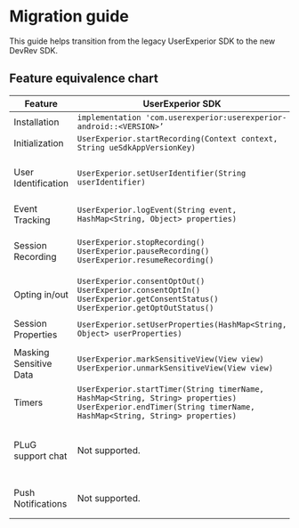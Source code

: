 # Migration guide

This guide helps transition from the legacy UserExperior SDK to the new DevRev SDK.

## Feature equivalence chart

| Feature | UserExperior SDK | DevRev SDK (Kotlin) | DevRev SDK (Java) |
|-|-|-|-|
| Installation | `implementation 'com.userexperior:userexperior-android::<VERSION>’` | `implementation("ai.devrev.sdk:devrev-sdk:<VERSION>") ` | `implementation("ai.devrev.sdk:devrev-sdk:<VERSION>") ` |
| Initialization | `UserExperior.startRecording(Context context, String ueSdkAppVersionKey)` | `DevRev.configure(context: Context, appId: String, prefersDialogMode: Boolean)` | `DevRev.INSTANCE.configure(Context context, String appId, Boolean prefersDialogMode)` |
| User Identification | `UserExperior.setUserIdentifier(String userIdentifier)` | `DevRev.identifyAnonymousUser(userId: String)`<br/>`DevRev.identifyUnverifiedUser(identity: Identity)`<br />`DevRev.updateUser(identity: Identity)`<br /> `DevRev.logout(deviceID: String)` | `DevRev.INSTANCE.identifyAnonymousUser(String userId)`<br/>`DevRev.INSTANCE.identifyUnverifiedUser(Identity identity)`<br />`DevRev.INSTANCE.updateUser(Identity identity)`<br /> `DevRev.INSTANCE.logout(String deviceID)` |
| Event Tracking | `UserExperior.logEvent(String event, HashMap<String, Object> properties)` | `DevRev.trackEvent(name: String, properties: HashMap<String, String>)` | `DevRevAnalyticsExtKt.trackEvent(DevRev.INSTANCE, String name, HashMap<String, String> properties)` |
| Session Recording | `UserExperior.stopRecording()`<br />`UserExperior.pauseRecording()`<br />`UserExperior.resumeRecording()` | `DevRev.startRecording()`<br />`DevRev.stopRecording()`<br />`DevRev.pauseRecording()`<br />`DevRev.resumeRecording()`<br />`DevRev.processAllOnDemandSessions()`                                         | `DevRevObservabilityExtKt.startRecording(DevRev.INSTANCE, context)`<br />`DevRevObservabilityExtKt.stopRecording(DevRev.INSTANCE)`<br />`DevRevObservabilityExtKt.pauseRecording(DevRev.INSTANCE)`<br />`DevRevObservabilityExtKt.resumeRecording(DevRev.INSTANCE)`<br />`DevRevObservabilityExtKt.processAllOnDemandSessions(DevRev.INSTANCE)` |
| Opting in/out | `UserExperior.consentOptOut()`<br />`UserExperior.consentOptIn()`<br/>`UserExperior.getConsentStatus()`<br />`UserExperior.getOptOutStatus()` | `DevRev.stopAllMonitoring()`<br />`DevRev.resumeAllMonitoring()` | `DevRevObservabilityExtKt.stopAllMonitoring(DevRev.INSTANCE)`<br />`DevRevObservabilityExtKt.resumeAllMonitoring(DevRev.INSTANCE)` |
| Session Properties | `UserExperior.setUserProperties(HashMap<String, Object> userProperties)` | `DevRev.addSessionProperties(properties: HashMap<String, String>)`<br />`DevRev.clearSessionProperties()` | `DevRevObservabilityExtKt(DevRev.INSTANCE, HashMap<String, String> properties)`<br />`DevRevObservabilityExtKt.clearSessionProperties(DevRev.INSTANCE)` |
| Masking Sensitive Data | `UserExperior.markSensitiveView(View view)`<br />`UserExperior.unmarkSensitiveView(View view)` | `DevRev.markSensitiveViews(sensitiveViews: List<View>)`<br />`DevRev.unmarkSensitiveViews(sensitiveViews: List<View>)` | `DevRevObservabilityExtKt.markSensitiveViews(DevRev.INSTANCE, List<View> sensitiveViews)`<br />`DevRevObservabilityExtKt.unmarkSensitiveViews(DevRev.INSTANCE, List<View> sensitiveViews)` |
| Timers | `UserExperior.startTimer(String timerName, HashMap<String, String> properties)`<br/>`UserExperior.endTimer(String timerName, HashMap<String, String> properties)` | `DevRev.startTimer(name: String, properties: HashMap<String, String>)`<br /> `DevRev.endTimer(name: String, properties: HashMap<String, String>)` | `DevRevObservabilityExtKt.startTimer(DevRev.INSTANCE, String name, HashMap<String, String> properties)`<br/>`DevRevObservabilityExtKt.endTimer(DevRev.INSTANCE, String name, HashMap<String, String> properties)` |
| PLuG support chat | Not supported. | `DevRev.showSupport(context: Context)`<br />`DevRev.createSupportConversation()`<br />`DevRev.setShouldDismissModalsOnOpenLink(value: Boolean)`<br />`DevRev.setInAppLinkHandler(handler: (String) -> Unit)` | `DevRevExtKt.showSupport(DevRev.INSTANCE, context)`<br />`DevRev.INSTANCE.createSupportConversation(Context context)`<br />`DevRev.INSTANCE.setShouldDismissModalsOnOpenLink(Boolean value)`<br /> `DevRev.INSTANCE.setInAppLinkHandler(Function1<? super String, Unit> handler)` |
| Push Notifications | Not supported. | `DevRev.registerDeviceToken(context: Context, deviceToken: String, deviceId: String,)`<br/> `DevRev.processPushNotification(context: Context, userInfo: String)` | `DevRev.INSTANCE.registerDeviceToken(Context context, String deviceToken, String deviceId)`<br/>`DevRev.INSTANCE.processPushNotification(Context context, String userInfo)` |
